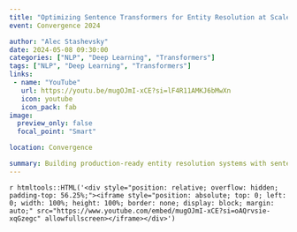```yaml
---
title: "Optimizing Sentence Transformers for Entity Resolution at Scale"
event: Convergence 2024

author: "Alec Stashevsky"
date: 2024-05-08 09:30:00
categories: ["NLP", "Deep Learning", "Transformers"]
tags: ["NLP", "Deep Learning", "Transformers"]
links:
 - name: "YouTube"
   url: https://youtu.be/mugOJmI-xCE?si=lF4R11AMKJ6bMwXn
   icon: youtube
   icon_pack: fab
image:
  preview_only: false
  focal_point: "Smart"

location: Convergence

summary: Building production-ready entity resolution systems with sentence transformers to scale to millions of users.
---
```



`r htmltools::HTML('<div style="position: relative; overflow: hidden; padding-top: 56.25%;"><iframe style="position: absolute; top: 0; left: 0; width: 100%; height: 100%; border: none; display: block; margin: auto;" src="https://www.youtube.com/embed/mugOJmI-xCE?si=oAQrvsie-xqGzegc" allowfullscreen></iframe></div>')`

<br>
